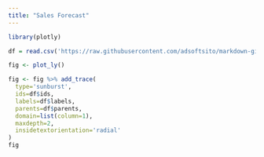 ```yaml
---
title: "Sales Forecast"
---
```


```r
library(plotly)
```

```r
df = read.csv('https://raw.githubusercontent.com/adsoftsito/markdown-git/master/coffee-flavors.csv')

fig <- plot_ly()

fig <- fig %>% add_trace(
  type='sunburst',
  ids=df$ids,
  labels=df$labels,
  parents=df$parents,
  domain=list(column=1),
  maxdepth=2,
  insidetextorientation='radial'
)
fig
```